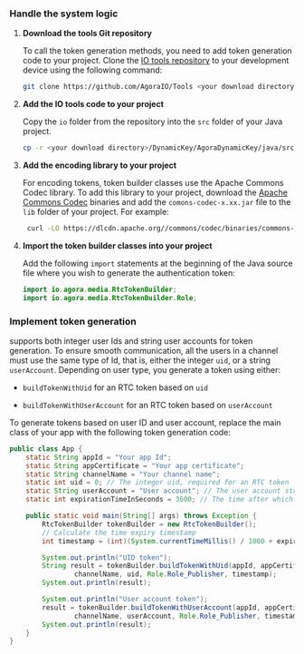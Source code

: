 
### Handle the system logic

1.  **Download the <Vg k="COMPANY" /> tools Git repository**

    To call the token generation methods, you need to add <Vg k="COMPANY" /> token generation code to your project. Clone the [<Vg k="COMPANY" /> IO tools repository](https://github.com/AgoraIO/Tools/tree/master/DynamicKey/AgoraDynamicKey/java/src/main/java) to your development device using the following command:

    ``` bash
    git clone https://github.com/AgoraIO/Tools <your download directory>
    ```

2.  **Add the <Vg k="COMPANY" /> IO tools code to your project**

    Copy the `io` folder from the repository into the `src` folder of your Java project.

    ``` bash
    cp -r <your download directory>/DynamicKey/AgoraDynamicKey/java/src/main/java/io <your project folder>/src
    ```

3.  **Add the encoding library to your project**

    For encoding tokens, <Vg k="COMPANY" /> token builder classes use the Apache Commons Codec library. To add this library to your project, download the [Apache Commons Codec](https://commons.apache.org/proper/commons-codec/download_codec.cgi) binaries and add the `comons-codec-x.xx.jar` file to the `lib` folder of your project. For example:

    ``` bash
     curl -LO https://dlcdn.apache.org//commons/codec/binaries/commons-codec-1.15-bin.tar.gz && ( tar xvf commons-codec-1.15-bin.tar.gz && cp commons-codec-1.15/commons-codec-1.15.jar <your project folder>/lib/ && rm -rf commons-codec*)
    ```

4.  **Import the <Vg k="COMPANY" /> token builder classes into your project**

    Add the following `import` statements at the beginning of the Java source file where you wish to generate the authentication token:

    ``` java
    import io.agora.media.RtcTokenBuilder;
    import io.agora.media.RtcTokenBuilder.Role;
    ```

### Implement token generation

<Vg k="AGORA_BACKEND" /> supports both integer user Ids and string user accounts for token generation. To ensure smooth communication, all the users in a channel must use the same type of Id, that is, either the integer `uid`, or a string `userAccount`. Depending on user type, you generate a token using either:

-   `buildTokenWithUid` for an RTC token based on `uid`

-   `buildTokenWithUserAccount` for an RTC token based on `userAccount`

To generate tokens based on user ID and user account, replace the main class of your app with the following token generation code:

``` java
public class App {
    static String appId = "Your app Id";
    static String appCertificate = "Your app certificate";
    static String channelName = "Your channel name";
    static int uid = 0; // The integer uid, required for an RTC token
    static String userAccount = "User account"; // The user account string for an RTC token
    static int expirationTimeInSeconds = 3600; // The time after which the token expires

    public static void main(String[] args) throws Exception {
        RtcTokenBuilder tokenBuilder = new RtcTokenBuilder();
        // Calculate the time expiry timestamp
        int timestamp = (int)(System.currentTimeMillis() / 1000 + expirationTimeInSeconds);

        System.out.println("UID token");
        String result = tokenBuilder.buildTokenWithUid(appId, appCertificate,
                channelName, uid, Role.Role_Publisher, timestamp);
        System.out.println(result);

        System.out.println("User account token");
        result = tokenBuilder.buildTokenWithUserAccount(appId, appCertificate,
                channelName, userAccount, Role.Role_Publisher, timestamp);
        System.out.println(result);
    }
}
```


